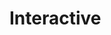 # Interactive

<!-- load d3 v6 -->
<script src="https://d3js.org/d3.v6.min.js"></script>

<!-- div container for plot -->
<div id="plot"></div>

<!-- initialize data and plot elements -->
<script>
  var base_url = "https://raw.githubusercontent.com/cpaynerogers/food-digestive-cancer"
  var data_path = "/master/resources/processed_data/"

  // row converters
  var dairyConverter = function(d) {
    if (parseInt(d["Year"]) > 1999) {
      return {
        year: d["Year"],
        wholeMilk: d["Whole Milk"],
        twoPercentMilk: d["2% Milk"],
        onePercentMilk: d["1% Milk"],
        skimMilk: d["Skim Milk"],
        wholeFlavoredMilk: d["Whole Flavored Milk"],
        lowFatFlavored: d["Low Fat Flavored"],
        butermilk: d["Buttermilk"],
        yogurt: d["Yogurt"],
        americanCheese: d["American Cheese"],
        otherAmericanCheese: d["Other American Cheese"],
        provolone: d["Provolone"],
        romano: d["Romano"],
        parmesan: d["Parmesan"],
        mozzarella: d["Mozzarella"],
        ricotta: d["Ricotta"],
        otherItalianCheese: d["Other Italian Cheese"],
        swiss: d["Swiss"],
        brick: d["Brick"],
        muenster: d["Muenster"],
        blueCheese: d["Blue Cheese"],
        otherMiscCheese: d["Other Misc Cheese"],
        cottageCheese: d["Cottage Cheese"],
        lowfatCottageCheese: d["Lowfat Cottage Cheese"],
        iceCream: d["Ice Cream"],
        losfatIceCream: d["Lowfat Ice Cream"],
        otherFrozenDairy: d["Other Frozen Dairy"],
        cannedMilk: d["Canned Milk"],
        bulkCannedMilk: d["Bulk Canned Milk"],
        skimCannedMilk: d["Skim Canned Milk"],
        wholeDryMilk: d["Whole Dry Milk"],
        nonfatDryMilk: d["Nonfat Dry Milk"],
        dryButtermilk: d["Dry Buttermilk"],
        halfAndHalf: d["Half and Half"],
        eggnog: d["Eggnog"],
        creamProducts: d["Cream Products"]
      }
    }
  }
  var fatsConverter = function(d) {
    if (parseInt(d["Year"]) > 1999) {
      return {
        year: d["Year"],
        butter: d["Butter"],
        margarine: d["Margarine"],
        lard: d["Lard"],
        beefTallow: d["Beef Tallow"],
        shortening: d["Shortening"],
        saladCookingOils: d["Salad, Cooking Oils"],
        otherAddedFats: d["Other Added Fats"],
        lightCream: d["Light Cream"],
        halfAndHalf: d["Half and Half"],
        heavyCream: d["Heavy Cream"],
        sourCream: d["Sour Cream"],
        creamCheese: d["Cream Cheese"],
        eggnog: d["Eggnog"]
      }
    }
  }
  var fruitsConverter = function(d) {
    if (parseInt(d["Year"]) > 1999) {
      return {
        year: d["Year"],
        oranges: d["Oranges"],
        tangerines: d["Tangerines"],
        grapefruit: d["Grapefruit"],
        lemons: d["Lemons"],
        limes: d["Limes"],
        apples: d["Apples"],
        apricots: d["Apricots"],
        avocados: d["Avocados"],
        bananas: d["Bananas"],
        blueberries: d["Blueberries"],
        cantaloupe: d["Cantaloupe"],
        cherries: d["Cherries"],
        cranberries: d["Cranberries"],
        grapes: d["Grapes"],
        honeydewMelons: d["Honeydew Melons"],
        kiwi: d["Kiwi"],
        mangoes: d["Mangoes"],
        peaches: d["Peaches"],
        pears: d["Pears"],
        pineapple: d["Pineapple"],
        papayas: d["Papayas"],
        plums: d["Plums"],
        raspberries: d["Raspberries"],
        strawberries: d["Strawberries"],
        watermelon: d["Watermelon"],
        cannedApples: d["Canned Apples"],
        cannedApricots: d["Canned Apricots"],
        cannedCherries: d["Canned Cherries"],
        cannedOlives: d["Canned Olives"],
        cannedPeaches: d["Canned Peaches"],
        cannedPears: d["Canned Pears"],
        cannedPineapple: d["Canned Pineapple"],
        cannedPlum: d["Canned Plum"],
        frozenBlackberries: d["Frozen Blackberries"],
        frozenBlueberries: d["Frozen Blueberries"],
        frozenRaspberries: d["Frozen Raspberries"],
        frozenStrawberries: d["Frozen Strawberries"],
        otherFrozenBerries: d["Other Frozen Berries"],
        frozenApples: d["Frozen Apples"],
        frozenApricots: d["Frozen Apricots"],
        frozenCherries: d["Frozen Cherries"],
        frozenPeaches: d["Frozen Peaches"],
        frozenPlumsAndPrunes: d["Frozen Plums and Prunes"],
        otherFrozenFruits: d["Other Frozen Fruits"],
        driedApples: d["Dried Apples"],
        driedApricots: d["Dried Apricots"],
        driedDates: d["Dried Dates"],
        driedFigs: d["Dried Figs"],
        driedPeaches: d["Dried Peaches"],
        driedPears: d["Dried Pears"],
        driedPlums: d["Dried Plums"],
        driedRaisins: d["Dried Raisins"],
        orangeJuice: d["Orange Juice"],
        grapefruitJuice: d["Grapefruit Juice"],
        lemonJuice: d["Lemon Juice"],
        limeJuice: d["Lime Juice"],
        appleJuice: d["Apple Juice"],
        cranberryJuice: d["Cranberry Juice"],
        grapeJuice: d["Grape Juice"],
        pineappleJuice: d["Pineapple Juice"],
        pruneJuice: d["Prune Juice"]
      }
    }
  }
  var incidenceConverter = function(d) {
    if (parseInt(d["Year"]) > 1999) {
      return {
        year: d["Year"],
        sex: d["Sex"],
        rate: d["Rate"],
        cases: d["Cases"],
        population: d["Population"]
      }
    }
  }
  var grainsConverter = function(d) {
    if (parseInt(d["Year"]) > 1999) {
      return {
        year: d["Year"],
        whiteWholeFlour: d["White, Whole Flour"],
        durumFlour: d["Durum Flour"],
        ryeFlour: d["Rye Flour"],
        rice: d["Rice"],
        cornFlourMeal: d["Corn Flour, Meal"],
        hominyAndGrits: d["Hominy and Grits"],
        cornstarch: d["Cornstarch"],
        oatProducts: d["Oat Products"],
        barleyProducts: d["Barley Products"]
      }
    }
  }
  var meatEggsNutsConverter = function(d) {
    if (parseInt(d["Year"]) > 1999) {
      return {
        year: d["Year"],
        beef: d["Beef"],
        veal: d["Veal"],
        pork: d["Pork"],
        lamb: d["Lamb"],
        chicken: d["Chicken"],
        turkey: d["Turkey"],
        freshFish: d["Fresh Fish"],
        freshShellfish: d["Fresh Shellfish"],
        cannedSalmon: d["Canned Salmon"],
        cannedSardines: d["Canned Sardines"],
        cannedTuna: d["Canned Tuna"],
        cannedShellfish: d["Canned Shellfish"],
        otherCanned: d["Other Canned"],
        eggs: d["Eggs"],
        peanuts: d["Peanuts"],
        almonds: d["Almonds"],
        hazelnuts: d["Hazelnuts"],
        pecans: d["Pecans"],
        walnuts: d["Walnuts"],
        macadamiaNuts: d["Macadamia nuts"],
        pistachios: d["Pistachios"],
        otherNuts: d["Other nuts"],
        coconuts: d["Coconuts"]
      }
    }
  }
  var mortalityConverter = function(d) {
    if (parseInt(d["Year"]) > 1999) {
      return {
        year: d["Year"],
        sex: d["Sex"],
        rate: d["Rate"],
        cases: d["Cases"],
        population: d["Population"]
      }
    }
  }
  var sugarsConverter = function(d) {
    if (parseInt(d["Year"]) > 1999) {
      return {
        year: d["Year"],
        caneBeetSugar: d["Cane, Beet Sugar"],
        cornSyrup: d["Corn Syrup"],
        glucose: d["Glucose"],
        dextrose: d["Dextrose"],
        edibleSyrups: d["Edible Syrups"],
        honey: d["Honey"]
      }
    }
  }
  var vegetablesConverter = function(d) {
    if (parseInt(d["Year"]) > 1999) {
      return {
        year: d["Year"],
        artichokes: d["Artichokes"],
        asparagus: d["Asparagus"],
        bellPeppers: d["Bell Peppers"],
        broccoli: d["Broccoli"],
        brusselsSprouts: d["Brussels Sprouts"],
        cabbage: d["Cabbage"],
        carrots: d["Carrots"],
        cauliflower: d["Cauliflower"],
        celery: d["Celery"],
        collardGreens: d["Collard Greens"],
        sweetCorn: d["Sweet Corn"],
        cucumbers: d["Cucumbers"],
        eggplant: d["Eggplant"],
        escarole: d["Escarole"],
        garlic: d["Garlic"],
        headLettuce: d["Head Lettuce"],
        kale: d["Kale"],
        romaineLettuce: d["Romaine Lettuce"],
        limaBeans: d["Lima Beans"],
        mushrooms: d["Mushrooms"],
        mustardGreens: d["Mustard Greens"],
        okra: d["Okra"],
        onions: d["Onions"],
        potatoes: d["Potatoes"],
        pumpkin: d["Pumpkin"],
        radishes: d["Radishes"],
        snapBeans: d["Snap Beans"],
        spinach: d["Spinach"],
        squash: d["Squash"],
        sweetPotatoes: d["Sweet Potatoes"],
        tomatoes: d["Tomatoes"],
        turnipGreens: d["Turnip Greens"],
        cannedAsparagus: d["Canned Asparagus"],
        cannedSnapBeans: d["Canned Snap Beans"],
        cannedCabbage: d["Canned Cabbage"],
        cannedCarrots: d["Canned Carrots"],
        cannedSweetCorn: d["Canned Sweet Corn"],
        cannedCucumbers: d["Canned Cucumbers"],
        cannedGreenPeas: d["Canned Green Peas"],
        cannedMushrooms: d["Canned Mushrooms"],
        cannedChilePeppers: d["Canned Chile Peppers"],
        cannedPotatoes: d["Canned Potatoes"],
        cannedTomatoes: d["Canned Tomatoes"],
        otherCannedVegetables: d["Other Canned Vegetables"],
        frozenAsparagus: d["Frozen Asparagus"],
        frozenSnapBeans: d["Frozen Snap Beans"],
        frozenBroccoli: d["Frozen Broccoli"],
        frozenCarrots: d["Frozen Carrots"],
        frozenCauliflower: d["Frozen Cauliflower"],
        frozenSweetCorn: d["Frozen Sweet Corn"],
        frozenGreenPeas: d["Frozen Green Peas"],
        frozenLimaBeans: d["Frozen Lima Beans"],
        frozenPotatoes: d["Frozen Potatoes"],
        frozenSpinach: d["Frozen Spinach"],
        otherFrozenVegetables: d["Other Frozen Vegetables"],
        dehydratedOnions: d["Dehydrated Onions"],
        dehydratedPotatoes: d["Dehydrated Potatoes"],
        chipsPotatoes: d["Chips, Potatoes"],
        dryEdibleBeans: d["Dry Edible Beans"],
        dryPeasAndLentils: d["Dry Peas and Lentils"]
      }
    }
  }

  // read in csv data
  var csvReadFunction = function(e, d) {
    if (e) {
      console.log(e)
    } else {
      console.log(d)
    }
  }
  var csvErrorFunction = function(e) {
    console.log(e)
  }
  var dairy = d3.csv(
      base_url + data_path + "dairy.csv",
      dairyConverter)
    .then(csvReadFunction)
    .catch(csvErrorFunction)
  var fats = d3.csv(
      base_url + data_path + "fats.csv",
      fatsConverter)
    .then(csvReadFunction)
    .catch(csvErrorFunction)
  var fruits = d3.csv(
      base_url + data_path + "fruits.csv",
      fruitsConverter)
    .then(csvReadFunction)
    .catch(csvErrorFunction)
  var grains = d3.csv(
      base_url + data_path + "grains.csv",
      grainsConverter)
    .then(csvReadFunction)
    .catch(csvErrorFunction)
  var incidence = d3.csv(
      base_url + data_path + "incidence.csv",
      incidenceConverter)
    .then(csvReadFunction)
    .catch(csvErrorFunction)
  var meatEggsNuts = d3.csv(
      base_url + data_path + "meateggsnuts.csv",
      meatEggsNutsConverter)
    .then(csvReadFunction)
    .catch(csvErrorFunction)
  var mortality = d3.csv(
      base_url + data_path + "mortality.csv",
      mortalityConverter)
    .then(csvReadFunction)
    .catch(csvErrorFunction)
  var sugars = d3.csv(
      base_url + data_path + "sugars.csv",
      sugarsConverter)
    .then(csvReadFunction)
    .catch(csvErrorFunction)
  var vegetables = d3.csv(
      base_url + data_path + "vegetables.csv",
      vegetablesConverter)
    .then(csvReadFunction)
    .catch(csvErrorFunction)

  // margins and overall width/height
  var width = 770
  var height = 640
  var margin = {top: 30, right: 30, bottom: 30, left: 60}

  // create svg inside div
  var svg = d3.select("div#plot")
    .append("svg")
      .attr("width", width)
      .attr("height", height)
    .append("g")

  // x-axis is linear
  var xAxis = d3.scaleLinear()
    .domain([0, 1000])
    .range([0, width])
  svg.append("g")
    .call(d3.axisBottom(xAxis))
</script>
